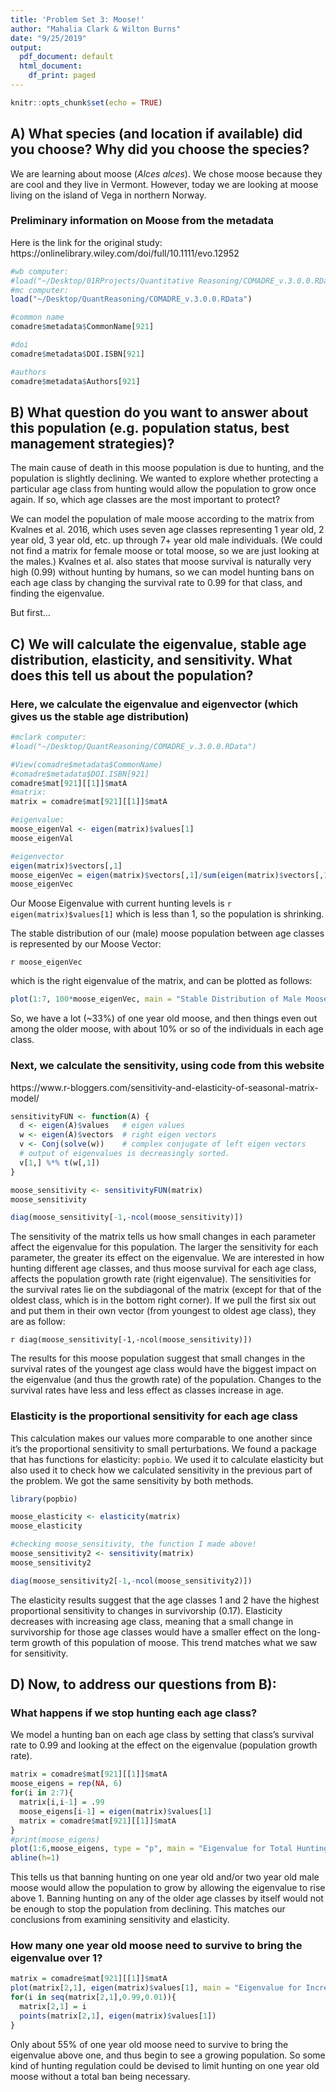 ```yaml
---
title: 'Problem Set 3: Moose!'
author: "Mahalia Clark & Wilton Burns"
date: "9/25/2019"
output:
  pdf_document: default
  html_document:
    df_print: paged
---
```


```r
knitr::opts_chunk$set(echo = TRUE)
```


## **A)** What species (and location if available) did you choose? Why did you choose the species?
We are learning about moose (*Alces alces*). We chose moose because they are cool and they live in Vermont. However, today we are looking at moose living on the island of Vega in northern Norway.

### Preliminary information on Moose from the metadata 

Here is the link for the original study: https://onlinelibrary.wiley.com/doi/full/10.1111/evo.12952

```r
#wb computer:
#load("~/Desktop/01RProjects/Quantitative Reasoning/COMADRE_v.3.0.0.RData")
#mc computer:
load("~/Desktop/QuantReasoning/COMADRE_v.3.0.0.RData")

#common name 
comadre$metadata$CommonName[921]

#doi
comadre$metadata$DOI.ISBN[921]

#authors
comadre$metadata$Authors[921]

```


## **B)** What question do you want to answer about this population (e.g. population status, best management strategies)?
The main cause of death in this moose population is due to hunting, and the population is slightly declining. We wanted to explore whether protecting a particular age class from hunting would allow the population to grow once again. If so, which age classes are the most important to protect?

We can model the population of male moose according to the matrix from Kvalnes et al. 2016, which uses seven age classes representing 1 year old, 2 year old, 3 year old, etc. up through 7+ year old male individuals. (We could not find a matrix for female moose or total moose, so we are just looking at the males.) Kvalnes et al. also states that moose survival is naturally very high (0.99) without hunting by humans, so we can model hunting bans on each age class by changing the survival rate to 0.99 for that class, and finding the eigenvalue.

But first...

## **C)** We will calculate the eigenvalue, stable age distribution, elasticity, and sensitivity. What does this tell us about the population?

### Here, we calculate the eigenvalue and eigenvector (which gives us the stable age distribution)

```r
#mclark computer: 
#load("~/Desktop/QuantReasoning/COMADRE_v.3.0.0.RData")

#View(comadre$metadata$CommonName)
#comadre$metadata$DOI.ISBN[921]
comadre$mat[921][[1]]$matA
#matrix:
matrix = comadre$mat[921][[1]]$matA

#eigenvalue: 
moose_eigenVal <- eigen(matrix)$values[1]
moose_eigenVal

#eigenvector
eigen(matrix)$vectors[,1]
moose_eigenVec = eigen(matrix)$vectors[,1]/sum(eigen(matrix)$vectors[,1])
moose_eigenVec

```

Our Moose Eigenvalue with current hunting levels is `r eigen(matrix)$values[1]` which is less than 1, so the population is shrinking.

The stable distribution of our (male) moose population between age classes is represented by our Moose Vector: 

`r moose_eigenVec` 

which is the right eigenvalue of the matrix, and can be plotted as follows:

```r
plot(1:7, 100*moose_eigenVec, main = "Stable Distribution of Male Moose accross Age Classes", ylab = "% of Male Population", xlab = "Age Class", ylim =c(0,40))
```

So, we have a lot (~33%) of one year old moose, and then things even out among the older moose, with about 10% or so of the individuals in each age class. 

### Next, we calculate the sensitivity, using code from this website

https://www.r-bloggers.com/sensitivity-and-elasticity-of-seasonal-matrix-model/

```r

sensitivityFUN <- function(A) {
  d <- eigen(A)$values   # eigen values
  w <- eigen(A)$vectors  # right eigen vectors
  v <- Conj(solve(w))    # complex conjugate of left eigen vectors
  # output of eigenvalues is decreasingly sorted.
  v[1,] %*% t(w[,1])
}

moose_sensitivity <- sensitivityFUN(matrix)
moose_sensitivity

diag(moose_sensitivity[-1,-ncol(moose_sensitivity)])

```

The sensitivity of the matrix tells us how small changes in each parameter affect the eigenvalue for this population. The larger the sensitivity for each parameter, the greater its effect on the eigenvalue. We are interested in how hunting different age classes, and thus moose survival for each age class, affects the population growth rate (right eigenvalue). The sensitivities for the survival rates lie on the subdiagonal of the matrix (except for that of the oldest class, which is in the bottom right corner). If we pull the first six out and put them in their own vector (from youngest to oldest age class), they are as follow:

`r diag(moose_sensitivity[-1,-ncol(moose_sensitivity)])` 

The results for this moose population suggest that small changes in the survival rates of the youngest age class would have the biggest impact on the eigenvalue (and thus the growth rate) of the population. Changes to the survival rates have less and less effect as classes increase in age.

### Elasticity is the proportional sensitivity for each age class

This calculation makes our values more comparable to one another since it's the proportional sensitivity to small perturbations. We found a package that has functions for elasticity: `popbio`. We used it to calculate elasticity but also used it to check how we calculated sensitivity in the previous part of the problem. We got the same sensitivity by both methods. 

```r

library(popbio)

moose_elasticity <- elasticity(matrix)
moose_elasticity

#checking moose_sensitivity, the function I made above! 
moose_sensitivity2 <- sensitivity(matrix)
moose_sensitivity2

diag(moose_sensitivity2[-1,-ncol(moose_sensitivity2)])

```

The elasticity results suggest that the age classes 1 and 2 have the highest proportional sensitivity to changes in survivorship (0.17). Elasticity decreases with increasing age class, meaning that a small change in survivorship for those age classes would have a smaller effect on the long-term growth of this population of moose. This trend matches what we saw for sensitivity.


## **D)** Now, to address our questions from B):

### What happens if we stop hunting each age class?

We model a hunting ban on each age class by setting that class's survival rate to 0.99 and looking at the effect on the eigenvalue (population growth rate).

```r
matrix = comadre$mat[921][[1]]$matA
moose_eigens = rep(NA, 6)
for(i in 2:7){
  matrix[i,i-1] = .99
  moose_eigens[i-1] = eigen(matrix)$values[1]
  matrix = comadre$mat[921][[1]]$matA
}
#print(moose_eigens)
plot(1:6,moose_eigens, type = "p", main = "Eigenvalue for Total Hunting Ban on Each Age Class", xlab = "Age Class", ylab = "Eigenvalue")
abline(h=1)
```

This tells us that banning hunting on one year old  and/or two year old male moose would allow the population to grow by allowing the eigenvalue to rise above 1. Banning hunting on any of the older age classes by itself would not be enough to stop the population from declining. This matches our conclusions from examining sensitivity and elasticity.

### How many one year old moose need to survive to bring the eigenvalue over 1? 

```r
matrix = comadre$mat[921][[1]]$matA
plot(matrix[2,1], eigen(matrix)$values[1], main = "Eigenvalue for Increasing Survivorship of Age Class 1", xlab = "Survivorship of Age Class 1", ylab = "Eignevalue", ylim = c(0.9,1.15), xlim = c(0.4,1.), abline(h=1))
for(i in seq(matrix[2,1],0.99,0.01)){
  matrix[2,1] = i
  points(matrix[2,1], eigen(matrix)$values[1])
}
```

Only about 55% of one year old moose need to survive to bring the eigenvalue above one, and thus begin to see a growing population. So some kind of hunting regulation could be devised to limit hunting on one year old moose without a total ban being necessary.
